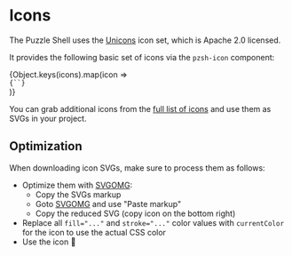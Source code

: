 
<Meta title="Puzzle Shell/Components/Icons" />

# Icons

The Puzzle Shell uses the [Unicons](https://iconscout.com/unicons) icon set, which is Apache 2.0 licensed.

It provides the following basic set of icons via the `pzsh-icon` component:

<div>
  {Object.keys(icons).map(icon =>
    <div style={{display: "flex", alignItems: "center",}} key={icon}>
      <pzsh-icon name={icon} style={{marginRight: "0.7rem"}} />
      <code>{`<pzsh-icon name=\"${icon}\"></pzsh-icon>`}</code>
    </div>)}
</div>

You can grab additional icons from the [full list of icons](https://iconscout.com/unicons/explore/line) and use them as SVGs in your project.

## Optimization

When downloading icon SVGs, make sure to process them as follows:

- Optimize them with [SVGOMG](https://jakearchibald.github.io/svgomg/):
  - Copy the SVGs markup
  - Goto [SVGOMG](https://jakearchibald.github.io/svgomg/) and use "Paste markup"
  - Copy the reduced SVG (copy icon on the bottom right)
- Replace all `fill="..."` and `stroke="..."` color values with `currentColor` for the icon to use the actual CSS color
- Use the icon 🚀
